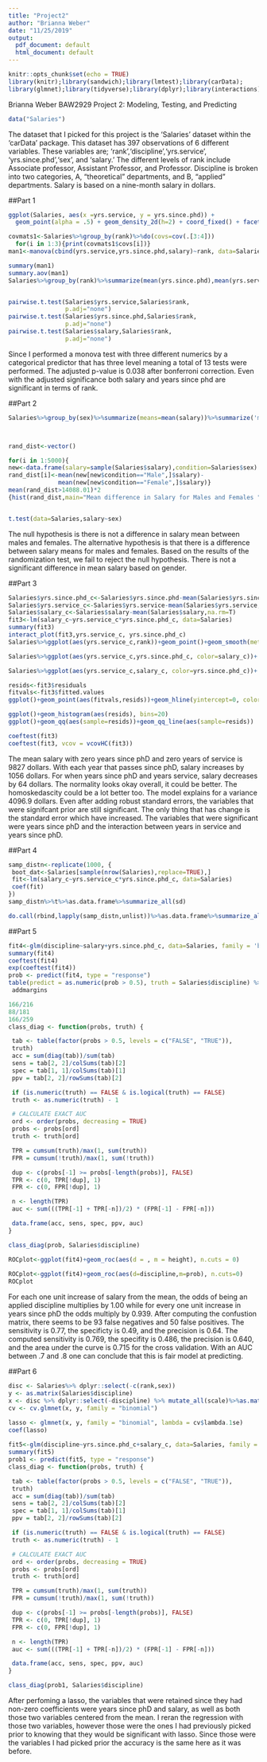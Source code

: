 ```yaml
---
title: "Project2"
author: "Brianna Weber"
date: "11/25/2019"
output:
  pdf_document: default
  html_document: default
---
```


```r
knitr::opts_chunk$set(echo = TRUE)
library(knitr);library(sandwich);library(lmtest);library(carData);
library(glmnet);library(tidyverse);library(dplyr);library(interactions);library(pROC);library(plotROC)
```

Brianna Weber BAW2929
Project 2: Modeling, Testing, and Predicting


```r
data("Salaries")
```

The dataset that I picked for this project is the 'Salaries' dataset within the 'carData' package. This dataset has 397 observations of 6 different variables. These variables are; 'rank','discipline','yrs.service', 'yrs.since.phd','sex', and  'salary.'
The different levels of rank include Associate professor, Assistant Professor, and Professor. Discipline is broken into two categories, A, "theoretical" departments, and B, "applied" departments. Salary is based on a nine-month salary in dollars. 

##Part 1

```r
ggplot(Salaries, aes(x =yrs.service, y = yrs.since.phd)) +
  geom_point(alpha = .5) + geom_density_2d(h=2) + coord_fixed() + facet_wrap(~rank)

covmats1<-Salaries%>%group_by(rank)%>%do(covs=cov(.[3:4]))
  for(i in 1:3){print(covmats1$covs[i])}
man1<-manova(cbind(yrs.service,yrs.since.phd,salary)~rank, data=Salaries)

summary(man1)
summary.aov(man1)
Salaries%>%group_by(rank)%>%summarize(mean(yrs.since.phd),mean(yrs.service))


pairwise.t.test(Salaries$yrs.service,Salaries$rank,
                p.adj="none")
pairwise.t.test(Salaries$yrs.since.phd,Salaries$rank,
                p.adj="none")
pairwise.t.test(Salaries$salary,Salaries$rank,
                p.adj="none")


```
Since I performed a monova test with three different numerics by a categorical predictor that has three level meaning a total of 13 tests were performed. The adjusted p-value is 0.038 after bonferroni correction. Even with the adjusted significance both salary and years since phd are significant in terms of rank. 

##Part 2
```r
Salaries%>%group_by(sex)%>%summarize(means=mean(salary))%>%summarize('mean_diff:'=diff(means))



rand_dist<-vector()

for(i in 1:5000){
new<-data.frame(salary=sample(Salaries$salary),condition=Salaries$sex) 
rand_dist[i]<-mean(new[new$condition=="Male",]$salary)-
              mean(new[new$condition=="Female",]$salary)}
mean(rand_dist>14088.01)*2
{hist(rand_dist,main="Mean difference in Salary for Males and Females ",ylab="Frequency"); abline(v=.004,col="red")}


t.test(data=Salaries,salary~sex)
```
The null hypothesis is there is not a difference in salary mean between males and females. The alternative hypothesis is that there is a difference between salary means for males and females. Based on the results of the randomization test, we fail to reject the null hypothesis. There is not a significant difference in mean salary based on gender. 


##Part 3
```r
Salaries$yrs.since.phd_c<-Salaries$yrs.since.phd-mean(Salaries$yrs.since.phd,na.rm = T)
Salaries$yrs.service_c<-Salaries$yrs.service-mean(Salaries$yrs.service,na.rm = T)
Salaries$salary_c<-Salaries$salary-mean(Salaries$salary,na.rm=T)
fit3<-lm(salary_c~yrs.service_c*yrs.since.phd_c, data=Salaries)
summary(fit3)
interact_plot(fit3,yrs.service_c, yrs.since.phd_c)
Salaries%>%ggplot(aes(yrs.service_c,rank))+geom_point()+geom_smooth(method = 'lm',se=F)

Salaries%>%ggplot(aes(yrs.service_c,yrs.since.phd_c, color=salary_c))+ geom_point() + geom_smooth(method = "lm")

Salaries%>%ggplot(aes(yrs.service_c,salary_c, color=yrs.since.phd_c))+ geom_point() + geom_smooth(method = "lm")

resids<-fit3$residuals
fitvals<-fit3$fitted.values
ggplot()+geom_point(aes(fitvals,resids))+geom_hline(yintercept=0, color='red')

ggplot()+geom_histogram(aes(resids), bins=20)
ggplot()+geom_qq(aes(sample=resids))+geom_qq_line(aes(sample=resids))

coeftest(fit3)
coeftest(fit3, vcov = vcovHC(fit3))
```
The mean salary with zero years since phD and zero years of service is 9827 dollars. With each year that passes since phD, salary increases by 1056 dollars. For when years since phD and years service, salary decreases by 64 dollars. The normality looks okay overall, it could be better. The homoskedascity could be a lot better too. The model explains for a variance 4096.9 dollars. Even after adding robust standard errors, the variables that were signifcant prior are still significant. The only thing that has change is the standard error which have increased. The variables that were significant were years since phD and the interaction between years in service and years since phD.


##Part 4
```r


samp_distn<-replicate(1000, {
 boot_dat<-Salaries[sample(nrow(Salaries),replace=TRUE),]
 fit<-lm(salary_c~yrs.service_c*yrs.since.phd_c, data=Salaries)
 coef(fit)
})
samp_distn%>%t%>%as.data.frame%>%summarize_all(sd)

do.call(rbind,lapply(samp_distn,unlist))%>%as.data.frame%>%summarize_all(sd,na.rm=T)

```

##Part 5
```r
fit4<-glm(discipline~salary+yrs.since.phd_c, data=Salaries, family = 'binomial')
summary(fit4)
coeftest(fit4)
exp(coeftest(fit4))
prob <- predict(fit4, type = "response")
table(predict = as.numeric(prob > 0.5), truth = Salaries$discipline) %>%
 addmargins

166/216
88/181
166/259
class_diag <- function(probs, truth) {

 tab <- table(factor(probs > 0.5, levels = c("FALSE", "TRUE")),
 truth)
 acc = sum(diag(tab))/sum(tab)
 sens = tab[2, 2]/colSums(tab)[2]
 spec = tab[1, 1]/colSums(tab)[1]
 ppv = tab[2, 2]/rowSums(tab)[2]

 if (is.numeric(truth) == FALSE & is.logical(truth) == FALSE)
 truth <- as.numeric(truth) - 1

 # CALCULATE EXACT AUC
 ord <- order(probs, decreasing = TRUE)
 probs <- probs[ord]
 truth <- truth[ord]

 TPR = cumsum(truth)/max(1, sum(truth))
 FPR = cumsum(!truth)/max(1, sum(!truth))

 dup <- c(probs[-1] >= probs[-length(probs)], FALSE)
 TPR <- c(0, TPR[!dup], 1)
 FPR <- c(0, FPR[!dup], 1)

 n <- length(TPR)
 auc <- sum(((TPR[-1] + TPR[-n])/2) * (FPR[-1] - FPR[-n]))

 data.frame(acc, sens, spec, ppv, auc)
}

class_diag(prob, Salaries$discipline)

ROCplot<-ggplot(fit4)+geom_roc(aes(d = , m = height), n.cuts = 0) 
 
ROCplot<-ggplot(fit4)+geom_roc(aes(d=discipline,m=prob), n.cuts=0) 
ROCplot
```
For each one unit increase of salary from the mean, the odds of being an applied discipline multiplies by 1.00 while for every one unit increase in years since phD the odds multiply by 0.939. After computing the confustion matrix, there seems to be 93 false negatives and 50 false positives. 
The sensitivity is 0.77, the specificty is 0.49, and the precision is 0.64. The computed sensitivity is 0.769, the specifity is 0.486, the precision is 0.640, and the area under the curve is 0.715 for the cross validation.  With an AUC between .7 and .8 one can conclude that this is fair model at predicting. 


##Part 6
```r

disc <- Salaries%>% dplyr::select(-c(rank,sex))
y <- as.matrix(Salaries$discipline)
x <- disc %>% dplyr::select(-discipline) %>% mutate_all(scale)%>%as.matrix()
cv <- cv.glmnet(x, y, family = "binomial")

lasso <- glmnet(x, y, family = "binomial", lambda = cv$lambda.1se)
coef(lasso)
 
fit5<-glm(discipline~yrs.since.phd_c+salary_c, data=Salaries, family ='binomial')
summary(fit5)
prob1 <- predict(fit5, type = "response")
class_diag <- function(probs, truth) {

 tab <- table(factor(probs > 0.5, levels = c("FALSE", "TRUE")),
 truth)
 acc = sum(diag(tab))/sum(tab)
 sens = tab[2, 2]/colSums(tab)[2]
 spec = tab[1, 1]/colSums(tab)[1]
 ppv = tab[2, 2]/rowSums(tab)[2]

 if (is.numeric(truth) == FALSE & is.logical(truth) == FALSE)
 truth <- as.numeric(truth) - 1

 # CALCULATE EXACT AUC
 ord <- order(probs, decreasing = TRUE)
 probs <- probs[ord]
 truth <- truth[ord]

 TPR = cumsum(truth)/max(1, sum(truth))
 FPR = cumsum(!truth)/max(1, sum(!truth))

 dup <- c(probs[-1] >= probs[-length(probs)], FALSE)
 TPR <- c(0, TPR[!dup], 1)
 FPR <- c(0, FPR[!dup], 1)

 n <- length(TPR)
 auc <- sum(((TPR[-1] + TPR[-n])/2) * (FPR[-1] - FPR[-n]))

 data.frame(acc, sens, spec, ppv, auc)
}

class_diag(prob1, Salaries$discipline)
```

After perfoming a lasso, the variables that were retained since they had non-zero coefficients were years since phD and salary, as well as both those two variables centered from the mean. I reran the regression with those two variables, however those were the ones I had previously picked prior to knowing that they would be significant with lasso. Since those were the variables I had picked prior the accuracy is the same here as it was before. 
